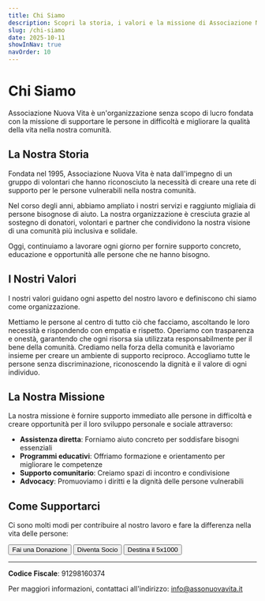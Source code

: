 ```yaml
---
title: Chi Siamo
description: Scopri la storia, i valori e la missione di Associazione Nuova Vita, un'organizzazione dedicata al supporto della comunità
slug: /chi-siamo
date: 2025-10-11
showInNav: true
navOrder: 10
---
```


# Chi Siamo

Associazione Nuova Vita è un'organizzazione senza scopo di lucro fondata con la missione di supportare le persone in difficoltà e migliorare la qualità della vita nella nostra comunità.

## La Nostra Storia

Fondata nel 1995, Associazione Nuova Vita è nata dall'impegno di un gruppo di volontari che hanno riconosciuto la necessità di creare una rete di supporto per le persone vulnerabili nella nostra comunità.

Nel corso degli anni, abbiamo ampliato i nostri servizi e raggiunto migliaia di persone bisognose di aiuto. La nostra organizzazione è cresciuta grazie al sostegno di donatori, volontari e partner che condividono la nostra visione di una comunità più inclusiva e solidale.

Oggi, continuiamo a lavorare ogni giorno per fornire supporto concreto, educazione e opportunità alle persone che ne hanno bisogno.

## I Nostri Valori

I nostri valori guidano ogni aspetto del nostro lavoro e definiscono chi siamo come organizzazione.

<Card title="Compassione">
  Mettiamo le persone al centro di tutto ciò che facciamo, ascoltando le loro necessità e rispondendo con empatia e rispetto.
</Card>

<Card title="Integrità">
  Operiamo con trasparenza e onestà, garantendo che ogni risorsa sia utilizzata responsabilmente per il bene della comunità.
</Card>

<Card title="Solidarietà">
  Crediamo nella forza della comunità e lavoriamo insieme per creare un ambiente di supporto reciproco.
</Card>

<Card title="Inclusione">
  Accogliamo tutte le persone senza discriminazione, riconoscendo la dignità e il valore di ogni individuo.
</Card>

## La Nostra Missione

La nostra missione è fornire supporto immediato alle persone in difficoltà e creare opportunità per il loro sviluppo personale e sociale attraverso:

- **Assistenza diretta**: Forniamo aiuto concreto per soddisfare bisogni essenziali
- **Programmi educativi**: Offriamo formazione e orientamento per migliorare le competenze
- **Supporto comunitario**: Creiamo spazi di incontro e condivisione
- **Advocacy**: Promuoviamo i diritti e la dignità delle persone vulnerabili

## Come Supportarci

Ci sono molti modi per contribuire al nostro lavoro e fare la differenza nella vita delle persone:

<Button href="/donate" variant="primary">Fai una Donazione</Button>
<Button href="/diventa-socio" variant="secondary">Diventa Socio</Button>
<Button href="/5x1000" variant="outline">Destina il 5x1000</Button>

---

**Codice Fiscale**: 91298160374

Per maggiori informazioni, contattaci all'indirizzo: info@assonuovavita.it
